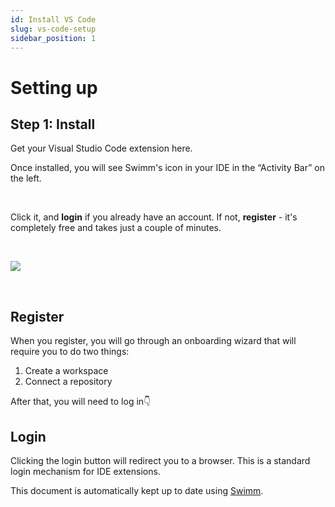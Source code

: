 ```yaml
---
id: Install VS Code
slug: vs-code-setup
sidebar_position: 1
---
```



# Setting up

## Step 1: Install

Get your Visual Studio Code extension <Link href="https://marketplace.visualstudio.com/items?itemName=Swimm.swimm">here</Link>.<br/>

Once installed, you will see Swimm's icon in your IDE in the “Activity Bar” on the left.

<br />

Click it, and **login** if you already have an account. If not, **register** - it's completely free and takes just a couple of minutes.

<br />

![](../../../static/img/VSCODE1.png)

<br />

## Register

When you register, you will go through an onboarding wizard that will require you to do two things:

1.  Create a workspace
2.  Connect a repository

After that, you will need to log in👇

## Login

Clicking the login button will redirect you to a browser. This is a standard login mechanism for IDE extensions.

This document is automatically kept up to date using [Swimm](https://swimm.io).
